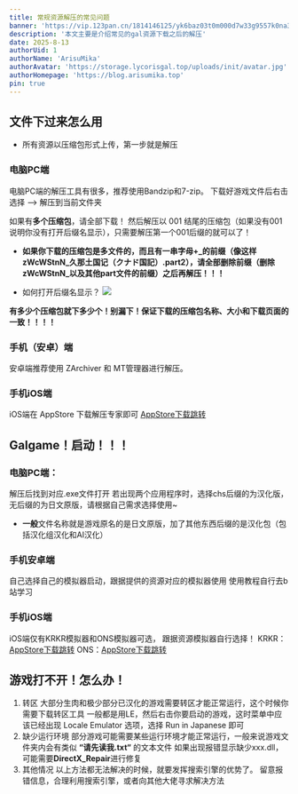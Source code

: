```yaml
---
title: 常规资源解压的常见问题
banner: 'https://vip.123pan.cn/1814146125/yk6baz03t0m000d7w33g9557k0na3y6mDIYPAdexAqevAGx1Aqav.jpg'
description: '本文主要是介绍常见的gal资源下载之后的解压'
date: 2025-8-13
authorUid: 1
authorName: 'ArisuMika'
authorAvatar: 'https://storage.lycorisgal.top/uploads/init/avatar.jpg'
authorHomepage: 'https://blog.arisumika.top'
pin: true
---
```

## 文件下过来怎么用
* 所有资源以压缩包形式上传，第一步就是解压
### 电脑PC端
电脑PC端的解压工具有很多，推荐使用Bandzip和7-zip。
下载好游戏文件后右击选择 ——> 解压到当前文件夹

如果有**多个压缩包**，请全部下载！
然后解压以 001 结尾的压缩包（如果没有001说明你没有打开后缀名显示），只需要解压第一个001后缀的就可以了！

* **如果你下载的压缩包是多文件的，而且有一串字母+_的前缀（像这样zWcWStnN_久那土国记（クナド国記）.part2），请全部删除前缀（删除zWcWStnN_以及其他part文件的前缀）之后再解压！！！**

* 如何打开后缀名显示？
![](https://vip.123pan.cn/1814146125/yk6baz03t0m000d7w33g6sjze04wb8sgDIYPAdexAqevAGx1Aqav.png)

**有多少个压缩包就下多少个！别漏下！保证下载的压缩包名称、大小和下载页面的一致！！！！**

### 手机（安卓）端
安卓端推荐使用 ZArchiver 和 MT管理器进行解压。

### 手机iOS端
 iOS端在 AppStore 下载解压专家即可
[AppStore下载跳转](https://apps.apple.com/cn/app/%E8%A7%A3%E5%8E%8B%E4%B8%93%E5%AE%B6-dzip-zip-rar-7z-%E5%BF%AB%E9%80%9F%E8%A7%A3%E5%8E%8B%E5%92%8C%E5%8E%8B%E7%BC%A9/id1400133654)

## Galgame！启动！！！
### 电脑PC端：
解压后找到对应.exe文件打开
若出现两个应用程序时，选择chs后缀的为汉化版，无后缀的为日文原版，请根据自己需求选择使用~
* **一般**文件名称就是游戏原名的是日文原版，加了其他东西后缀的是汉化包（包括汉化组汉化和AI汉化）
### 手机安卓端
自己选择自己的模拟器启动，跟据提供的资源对应的模拟器使用
使用教程自行去b站学习
### 手机iOS端
iOS端仅有KRKR模拟器和ONS模拟器可选，
跟据资源模拟器自行选择！
KRKR：[AppStore下载跳转](https://apps.apple.com/cn/app/xp3player/id1064060287)
ONS：[AppStore下载跳转](https://apps.apple.com/cn/app/onsplayer/id1388250129)

## 游戏打不开！怎么办！
1. 转区
大部分生肉和极少部分已汉化的游戏需要转区才能正常运行，这个时候你需要下载转区工具
一般都是用LE，然后右击你要启动的游戏，这时菜单中应该已经出现 Locale Emulator 选项，选择 Run in Japanese 即可
2. 缺少运行环境
部分游戏可能需要某些运行环境才能正常运行，一般来说游戏文件夹内会有类似 **“请先读我.txt“** 的文本文件
如果出现报错显示缺少xxx.dll，可能需要**DirectX_Repair**进行修复
3. 其他情况
以上方法都无法解决的时候，就要发挥搜索引擎的优势了。
留意报错信息，合理利用搜索引擎，或者向其他大佬寻求解决方法